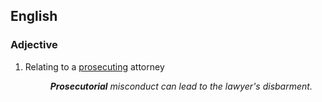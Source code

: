 ==English==
===Adjective===
{{en-adj}}
# {{criminal law}} Relating to a [[prosecuting]] attorney
#: '''''Prosecutorial''' misconduct can lead to the lawyer's disbarment.''